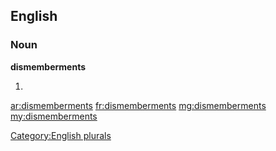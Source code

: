 ==English==

===Noun===
'''dismemberments'''

# {{plural of|dismemberment}}

[[Category:English plurals]]

[[ar:dismemberments]]
[[fr:dismemberments]]
[[mg:dismemberments]]
[[my:dismemberments]]